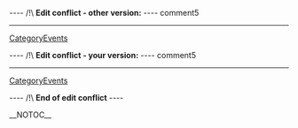 
---- /!\ <b>Edit conflict - other version:</b> ----
comment5
----
[[CategoryEvents]]

---- /!\ <b>Edit conflict - your version:</b> ----
comment5
----
[[CategoryEvents]]

---- /!\ <b>End of edit conflict</b> ----

__NOTOC__
